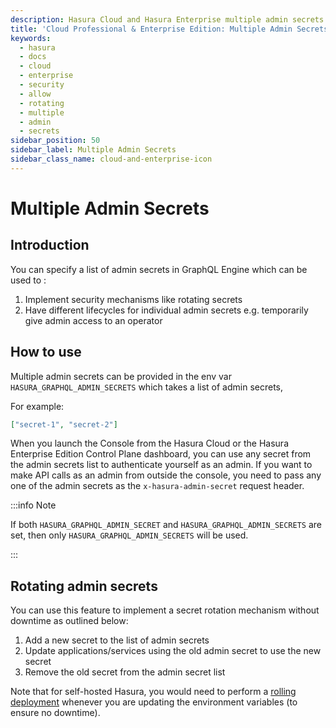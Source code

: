 ```yaml
---
description: Hasura Cloud and Hasura Enterprise multiple admin secrets
title: 'Cloud Professional & Enterprise Edition: Multiple Admin Secrets'
keywords:
  - hasura
  - docs
  - cloud
  - enterprise
  - security
  - allow
  - rotating
  - multiple
  - admin
  - secrets
sidebar_position: 50
sidebar_label: Multiple Admin Secrets
sidebar_class_name: cloud-and-enterprise-icon
---
```



# Multiple Admin Secrets

<ProductBadge pro ee self />

## Introduction

You can specify a list of admin secrets in GraphQL Engine which can be used to :

1. Implement security mechanisms like rotating secrets
2. Have different lifecycles for individual admin secrets e.g. temporarily give admin access to an operator

## How to use

Multiple admin secrets can be provided in the env var `HASURA_GRAPHQL_ADMIN_SECRETS` which takes a list of admin
secrets,

For example:

```json
["secret-1", "secret-2"]
```

When you launch the Console from the Hasura Cloud or the Hasura Enterprise Edition Control Plane dashboard, you can use
any secret from the admin secrets list to authenticate yourself as an admin. If you want to make API calls as an admin
from outside the console, you need to pass any one of the admin secrets as the `x-hasura-admin-secret` request header.

:::info Note

If both `HASURA_GRAPHQL_ADMIN_SECRET` and `HASURA_GRAPHQL_ADMIN_SECRETS` are set, then only
`HASURA_GRAPHQL_ADMIN_SECRETS` will be used.

:::

## Rotating admin secrets

You can use this feature to implement a secret rotation mechanism without downtime as outlined below:

1.  Add a new secret to the list of admin secrets
2.  Update applications/services using the old admin secret to use the new secret
3.  Remove the old secret from the admin secret list

Note that for self-hosted Hasura, you would need to perform a [rolling deployment](/glossary.mdx#rolling-deployment)
whenever you are updating the environment variables (to ensure no downtime).
